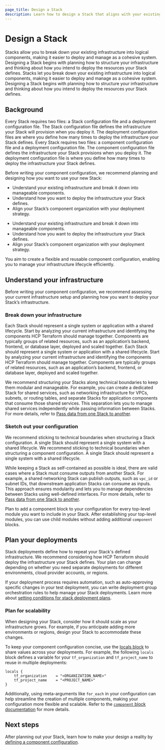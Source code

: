 ```yaml
---
page_title: Design a Stack
description: Learn how to design a Stack that aligns with your existing infrastructure and deployment needs.
---
```


# Design a Stack

Stacks allow you to break down your existing infrastructure into logical components, making it easier to deploy and manage as a cohesive system. Designing a Stack begins with planning how to structure your infrastructure and thinking about how you intend to deploy the resources your Stack defines.
Stacks let you break down your existing infrastructure into logical components, making it easier to deploy and manage as a cohesive system. Designing a Stack begins with planning how to structure your infrastructure and thinking about how you intend to deploy the resources your Stack defines.

## Background

Every Stack requires two files: a Stack configuration file and a deployment configuration file. The Stack configuration file defines the infrastructure your Stack will provision when you deploy it. The deployment configuration files are where you define how many times to deploy the infrastructure your Stack defines.
Every Stack requires two files: a component configuration file and a deployment configuration file. The component configuration file defines the infrastructure your Stack provisions when you deploy it. The deployment configuration file is where you define how many times to deploy the infrastructure your Stack defines.

Before writing your component configuration, we recommend planning and designing how you want to use your new Stack:

* Understand your existing infrastructure and break it down into manageable components.
* Understand how you want to deploy the infrastructure your Stack defines.
* Align your Stack’s component organization with your deployment strategy.
- Understand your existing infrastructure and break it down into manageable components.
- Understand how you want to deploy the infrastructure your Stack defines.
- Align your Stack’s component organization with your deployment strategy.

You aim to create a flexible and reusable component configuration, enabling you to manage your infrastructure lifecycle efficiently.

## Understand your infrastructure

Before writing your component configuration, we recommend assessing your current infrastructure setup and planning how you want to deploy your Stack’s infrastructure.

### Break down your infrastructure

Each Stack should represent a single system or application with a shared lifecycle. Start by analyzing your current infrastructure and identifying the components HCP Terraform should manage together. Components are typically groups of related resources, such as an application’s backend, frontend, or database layer, deployed and scaled together.
Each Stack should represent a single system or application with a shared lifecycle. Start by analyzing your current infrastructure and identifying the components HCP Terraform should manage together. Components are typically groups of related resources, such as an application’s backend, frontend, or database layer, deployed and scaled together.

We recommend structuring your Stacks along technical boundaries to keep them modular and manageable. For example, you can create a dedicated Stack for shared services, such as networking infrastructure for VPCs, subnets, or routing tables, and separate Stacks for application components that consume those shared services. This separation lets you to manage shared services independently while passing information between Stacks. For more details, refer to [Pass data from one Stack to another](/terraform/language/stacks/deploy/pass-data).

### Sketch out your configuration

We recommend sticking to technical boundaries when structuring a Stack configuration. A single Stack should represent a single system with a shared lifecycle.
We recommend sticking to technical boundaries when structuring a component configuration. A single Stack should represent a single system with a shared lifecycle.

While keeping a Stack as self-contained as possible is ideal, there are valid cases where a Stack must consume outputs from another Stack. For example, a shared networking Stack can publish outputs, such as `vpc_id` or subnet IDs, that downstream application Stacks can consume as inputs. This approach ensures modularity and lets you to manage dependencies between Stacks using well-defined interfaces. For more details, refer to [Pass data from one Stack to another](/terraform/language/stacks/deploy/pass-data).

Plan to add a component block to your configuration for every top-level module you want to include in your Stack. After establishing your top-level modules, you can use child modules without adding additional `component` blocks.

## Plan your deployments

Stack deployments define how to repeat your Stack's defined infrastructure. We recommend considering how HCP Terraform should deploy the infrastructure your Stack defines. Your plan can change depending on whether you need separate deployments for different environments, cloud provider accounts, or regions.

If your deployment process requires automation, such as auto-approving specific changes in your test deployment, you can write deployment group orchestration rules to help manage your Stack deployments. Learn more about [setting conditions for stack deployment plans](/terraform/language/stacks/deploy/conditions).

### Plan for scalability

When designing your Stack, consider how it should scale as your infrastructure grows. For example, if you anticipate adding more environments or regions, design your Stack to accommodate these changes.

To keep your component configuration concise, use the [locals block](/terraform/language/block/locals) to share values across your deployments. For example, the following `locals` block defines a variable for your `tf_organization` and `tf_project_name` to reuse in multiple deployments:

<CodeBlockConfig filename="deployments.tfdeploy.hcl">

```hcl
locals {
    tf_organization    = "<ORGANIZATION_NAME>"
    tf_project_name    = "<PROJECT_NAME>"
}
```

</CodeBlockConfig>

Additionally, using meta-arguments like `for_each` in your configuration can help streamline the creation of multiple components, making your configuration more flexible and scalable. Refer to the [`component` block documentation](/terraform/language/block/stack/tfcomponent_configuration/component#for_each) for more details.

## Next steps

After planning out your Stack, learn how to make your design a reality by [defining a component configuration](/terraform/language/stack/components/create).
